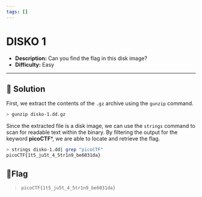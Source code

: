 ---
tags: []
---
# DISKO 1

- **Description:** Can you find the flag in this disk image?
- **Difficulty:** Easy

---

## 🔎 Solution
First, we extract the contents of the `.gz` archive using the `gunzip` command.
```bash
> gunzip disko-1.dd.gz 
```

Since the extracted file is a disk image, we can use the `strings` command to scan for readable text within the binary. 
By filtering the output for the keyword **picoCTF***, we are able to locate and retrieve the flag.
```bash                                                                                                            
> strings disko-1.dd| grep "picoCTF"
picoCTF{1t5_ju5t_4_5tr1n9_be6031da}
```

## 🚩Flag
> `picoCTF{1t5_ju5t_4_5tr1n9_be6031da}`

